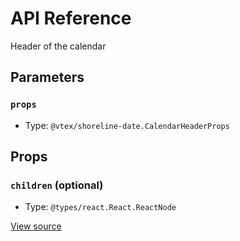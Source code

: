 # API Reference

Header of the calendar

## Parameters

### `props`

- Type: `@vtex/shoreline-date.CalendarHeaderProps`

## Props

### `children` (optional)

- Type: `@types/react.React.ReactNode`

[View source](https://github.com/vtex/shoreline/blob/495e78210/packages/date/src/calendar/calendar-header.tsx#L7)
